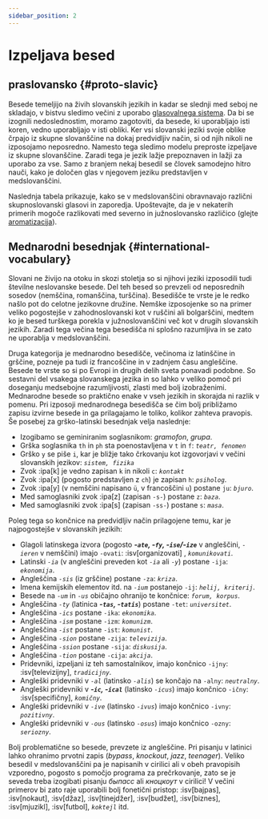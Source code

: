 ```yaml
---
sidebar_position: 2
---
```



# Izpeljava besed

## praslovansko \{#proto-slavic}

Besede temeljijo na živih slovanskih jezikih in kadar se slednji med seboj ne skladajo, v bistvu sledimo večini z uporabo [glasovalnega sistema][1]. Da bi se izognili nedoslednostim, moramo zagotoviti, da besede, ki uporabljajo isti koren, vedno uporabljajo v isti obliki. Ker vsi slovanski jeziki svoje oblike črpajo iz skupne slovanščine na dokaj predvidljiv način, si od njih nikoli ne izposojamo neposredno. Namesto tega sledimo modelu preproste izpeljave iz skupne slovanščine. Zaradi tega je jezik lažje prepoznaven in lažji za uporabo za vse. Samo z branjem nekaj besedil se človek samodejno hitro nauči, kako je določen glas v njegovem jeziku predstavljen v medslovanščini.

Naslednja tabela prikazuje, kako se v medslovanščini obravnavajo različni skupnoslovanski glasovi in ​​zaporedja. Upoštevajte, da je v nekaterih primerih mogoče razlikovati med severno in južnoslovansko različico (glejte [aromatizacija][2]).

<Souns />

## Mednarodni besednjak \{#international-vocabulary}

Slovani ne živijo na otoku in skozi stoletja so si njihovi jeziki izposodili tudi številne neslovanske besede. Del teh besed so prevzeli od neposrednih sosedov (nemščina, romanščina, turščina). Besedišče te vrste je le redko našlo pot do celotne jezikovne družine. Nemške izposojenke so na primer veliko pogostejše v zahodnoslovanski kot v ruščini ali bolgarščini, medtem ko je besed turškega porekla v južnoslovanščini več kot v drugih slovanskih jezikih. Zaradi tega večina tega besedišča ni splošno razumljiva in se zato ne uporablja v medslovanščini.

Druga kategorija je mednarodno besedišče, večinoma iz latinščine in grščine, pozneje pa tudi iz francoščine in v zadnjem času angleščine. Besede te vrste so si po Evropi in drugih delih sveta ponavadi podobne. So sestavni del vsakega slovanskega jezika in so lahko v veliko pomoč pri doseganju medsebojne razumljivosti, zlasti med bolj izobraženimi. Mednarodne besede so praktično enake v vseh jezikih in skorajda ni razlik v pomenu. Pri izposoji mednarodnega besedišča se čim bolj približamo zapisu izvirne besede in ga prilagajamo le toliko, kolikor zahteva pravopis. Še posebej za grško-latinski besednjak velja naslednje:

- Izogibamo se geminiranim soglasnikom: _gramofon_, _grupa_.
- Grška soglasnika `th` in `ph` sta poenostavljena v `t` in `f`: _`teatr, fenomen`_
- Grško `y` se piše `i`, kar je bližje tako črkovanju kot izgovorjavi v večini slovanskih jezikov: _`sistem, fizika`_
- Zvok :ipa[k] je vedno zapisan `k` in nikoli `c`: _`kontakt`_
- Zvok :ipa[x] (pogosto predstavljen z `ch`) je zapisan `h`: _`psiholog`_.
- Zvok :ipa[y] (v nemščini napisano `ü`, v francoščini `u`) postane `ju`: _`bjuro`_.
- Med samoglasniki zvok :ipa[z] (zapisan `-s-`) postane `z`: _`baza`_.
- Med samoglasniki zvok :ipa[s] (zapisan `-ss-`) postane `s`: _`masa`_.

Poleg tega so končnice na predvidljiv način prilagojene temu, kar je najpogostejše v slovanskih jezikih:

- Glagoli latinskega izvora (pogosto _**-`ate`, -`fy`, -`ise`/-`ize`**_ v angleščini, _`-ieren`_ v nemščini) imajo `-ovati`: :isv[organizovati] , _`komunikovati`_.
- Latinski _`-ia`_ (v angleščini preveden kot _`-ia`_ ali _`-y`_) postane `-ija`: _`ekonomija`_.
- Angleščina _`-sis`_ (iz grščine) postane `-za`: _`kriza`_.
- Imena kemijskih elementov itd. na _`-ium`_ postanejo `-ij`: _`helij, kriterij`_.
- Besede na _`-um`_ in _`-us`_ običajno ohranijo te končnice: _`forum, korpus`_.
- Angleščina _`-ty`_ (latinica _**-`tas`, -`tatis`**_) postane `-tet`: _`universitet`_.
- Angleščina _`-ics`_ postane `-ika`: _`ekonomika`_.
- Angleščina _`-ism`_ postane `-izm`: _`komunizm`_.
- Angleščina _`-ist`_ postane `-ist`: _`komunist`_.
- Angleščina _`-sion`_ postane `-zija`: _`televizija`_.
- Angleščina _`-ssion`_ postane `-sija`: _`diskusija`_.
- Angleščina _`-tion`_ postane `-cija`: _`akcija`_.
- Pridevniki, izpeljani iz teh samostalnikov, imajo končnico `-ijny`: :isv[televizijny], _`tradicijny`_.
- Angleški pridevniki v _`-al`_ (latinsko _`-alis`_) se končajo na `-alny`: _`neutralny`_.
- Angleški pridevniki v _**-`ic`, -`ical`**_ (latinsko _`-icus`_) imajo končnico `-ičny`: :isv[specifičny], _`komičny`_.
- Angleški pridevniki v _`-ive`_ (latinsko _`-ivus`_) imajo končnico `-ivny`: _`pozitivny`_.
- Angleški pridevniki v _`-ous`_ (latinsko _`-osus`_) imajo končnico `-ozny`: _`seriozny`_.

Bolj problematične so besede, prevzete iz angleščine. Pri pisanju v latinici lahko ohranimo prvotni zapis (_bypass_, _knockout_, _jazz_, _teenager_). Veliko besedil v medslovanščini pa je napisanih v cirilici ali v obeh pravopisih vzporedno, pogosto s pomočjo programa za prečrkovanje, zato se je seveda treba izogibati pisanju _быпасс_ ali _кноцкоут_ v cirilici! V večini primerov bi zato raje uporabili bolj fonetični pristop: :isv[bajpas], :isv[nokaut], :isv[džaz], :isv[tinejdžer], :isv[budžet], :isv[biznes], :isv[mjuzikl], :isv[futbol],  _`koktejl`_ itd.

[1]: ../introduction/design-criteria.mdx#vocabulary

[2]: flavourisation.mdx

